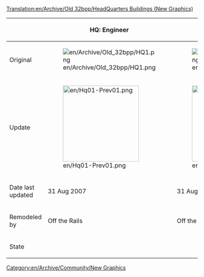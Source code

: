 [[Translation:en/Archive/Old 32bpp/HeadQuarters Buildings (New Graphics)]]
{{en/Linking}}

[[Category:en/Archive/Community/New Graphics]]


{| border=2 style="background:#e7ebff;"
!
!HQ: Engineer
!HQ: Traffic Manager
!HQ: Transport Coordinator
!HQ: Director
!HQ: Chairman
|-
!Original
|[[File:en/Archive/Old 32bpp/HQ1.png]]
|[[File:en/Archive/Old 32bpp/HQ2.png]]
|[[File:en/Archive/Old 32bpp/HQ3.png]]
|[[File:en/Archive/Old 32bpp/HQ4.png]]
|[[File:en/Archive/Old 32bpp/HQ5.png]]
|-
!Update
|[[File:en/Hq01-Prev01.png|200px]]
|[[File:en/Hq02-Prev01.png|200px]]
|[[File:en/Hq03.jpeg|200px]]
|[[File:en/Archive/Old 32bpp/HQ full.png|200px]]
| 
|-
!Date last updated
|31 Aug 2007
|31 Aug 2007
|
|25 Dec 2007
|19 Nov 2006
|-
!Remodeled by
|Off the Rails
|Off the Rails
|TagDaze
|<span style="border: 1px solid #ff0; background: #fff; color: #660;"><b><span style="color: #660;">DirtY iCE</span></b><small>(<span style="color: #600;">talk</span>,[[Special:Contributions/DirtY iCE|<span style="color: #600;">contributions</span>]])</small></span>
|Gorre 
|-
!State
{{en/Archive/Old 32bpp/WIP}}
{{en/Archive/Old 32bpp/WIP}}
{{en/Archive/Old 32bpp/WIP}}
{{en/Archive/Old 32bpp/WIP}}
{{en/Archive/Old 32bpp/WIP}}
|}